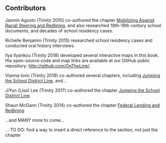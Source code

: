## Contributors {-}

Jasmin Agosto (Trinity 2010) co-authored the chapter [Mobilizing Against Racial Steering and Redlining](#challenging), and also researched 18th-19th century school documents, and decades of school residency cases.

Richelle Benjamin (Trinity 2015) researched school residency cases and conducted oral history interviews.

Ilya Ilyankou (Trinity 2018) developed several interactive maps in this book. His open-source code and map links are available at our GitHub public repository: <http://github.com/OnTheLine/>.

Vianna Iorio (Trinity 2019) co-authored several chapters, including [Jumping the School District Line](#challenging), and...

JiYun (Lisa) Lee (Trinity 2017) co-authored the chapter [Jumping the School District Line](#challenging).

Shaun McGann (Trinity 2014) co-authored the chapter [Federal Lending and Redlining](#separating).

...and MANY more to come...

... TO DO: find a way to insert a direct reference to the section, not just the chapter